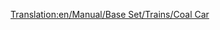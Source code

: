 [[Translation:en/Manual/Base Set/Trains/Coal Car]]
{{pl/Wagony|Name=Wagon na węgiel
|NormalCost=£1,375 ($2,750)
|NormalWeight=18 / 48 t
|Picture= [[File:en/Coaltruck.png]]
|NormalCapacity=30 ton węgla
|MonoCost=£1,375 ($2,750)
|MonoWeight=18 / 53 t
|MonoCapacity=35 tonnes of coal
|MagCost=£1,375 ($2,750)
|MagWeight=18 / 55 t
|MagCapacity=37 tonnes of coal
|Description=[[pl/Manual/Base Set/Trains/Wagon na węgiel|Coal Car]] <small>''(Truck))''</small> może holować <small>''(haul)''</small> [[pl/Manual/Base Set/Cargos/Węgiel|Coal]]. Ten wagon jest dostępny w klamatach [[pl/Manual/Klimat#Umiarkowany | Temperate]] i [[pl/Manual/Klimat#Arktyczny | Sub-Arctic]] .
}}